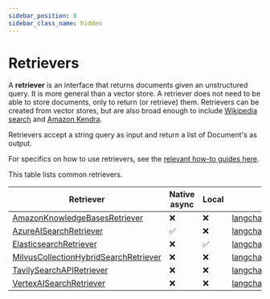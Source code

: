 ```yaml
---
sidebar_position: 0
sidebar_class_name: hidden
---
```


# Retrievers

A **retriever** is an interface that returns documents given an unstructured query.
It is more general than a vector store.
A retriever does not need to be able to store documents, only to return (or retrieve) them.
Retrievers can be created from vector stores, but are also broad enough to include [Wikipedia search](/docs/integrations/retrievers/wikipedia/) and [Amazon Kendra](/docs/integrations/retrievers/amazon_kendra_retriever/).

Retrievers accept a string query as input and return a list of Document's as output.

For specifics on how to use retrievers, see the [relevant how-to guides here](/docs/how_to/#retrievers).

This table lists common retrievers.


| Retriever | Native async | Local | Package |
|-----------|--------------|-------|---------|
| [AmazonKnowledgeBasesRetriever](/docs/integrations/retrievers/bedrock) | ❌ | ❌ | [langchain_aws.retrievers](https://api.python.langchain.com/en/latest/retrievers/langchain_aws.retrievers.bedrock.AmazonKnowledgeBasesRetriever.html) |
| [AzureAISearchRetriever](/docs/integrations/retrievers/azure_ai_search) | ✅ | ❌ | [langchain_community.retrievers](https://api.python.langchain.com/en/latest/retrievers/langchain_community.retrievers.azure_ai_search.AzureAISearchRetriever.html) |
| [ElasticsearchRetriever](/docs/integrations/retrievers/elasticsearch_retriever) | ❌ | ✅ | [langchain_elasticsearch](https://api.python.langchain.com/en/latest/retrievers/langchain_elasticsearch.retrievers.ElasticsearchRetriever.html) |
| [MilvusCollectionHybridSearchRetriever](/docs/integrations/retrievers/milvus_hybrid_search) | ❌ | ❌ | [langchain_milvus](https://api.python.langchain.com/en/latest/retrievers/langchain_milvus.retrievers.milvus_hybrid_search.MilvusCollectionHybridSearchRetriever.html) |
| [TavilySearchAPIRetriever](/docs/integrations/retrievers/tavily) | ❌ | ❌ | [langchain_community.retrievers](https://api.python.langchain.com/en/latest/retrievers/langchain_community.retrievers.tavily_search_api.TavilySearchAPIRetriever.html) |
| [VertexAISearchRetriever](/docs/integrations/retrievers/google_vertex_ai_search) | ❌ | ❌ | [langchain_google_community.vertex_ai_search](https://api.python.langchain.com/en/latest/vertex_ai_search/langchain_google_community.vertex_ai_search.VertexAISearchRetriever.html) |
